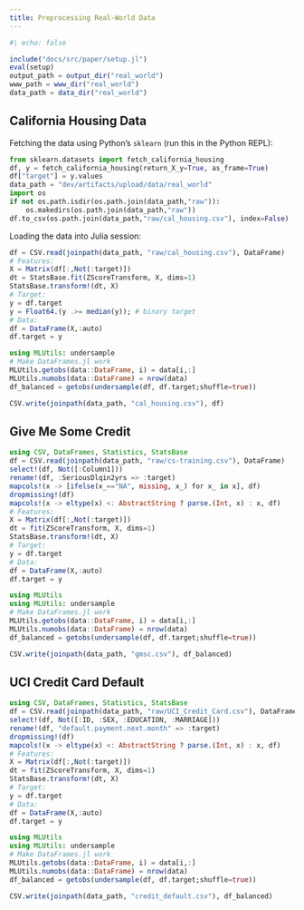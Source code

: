 ```yaml
---
title: Preprocessing Real-World Data
---
```


```julia
#| echo: false

include("docs/src/paper/setup.jl")
eval(setup)
output_path = output_dir("real_world")
www_path = www_dir("real_world")
data_path = data_dir("real_world")
```

## California Housing Data

Fetching the data using Python's `sklearn` (run this in the Python REPL):

```python
from sklearn.datasets import fetch_california_housing
df, y = fetch_california_housing(return_X_y=True, as_frame=True)
df["target"] = y.values
data_path = "dev/artifacts/upload/data/real_world"
import os
if not os.path.isdir(os.path.join(data_path,"raw")):
    os.makedirs(os.path.join(data_path,"raw"))
df.to_csv(os.path.join(data_path,"raw/cal_housing.csv"), index=False)
```

Loading the data into Julia session:

```julia
df = CSV.read(joinpath(data_path, "raw/cal_housing.csv"), DataFrame)
# Features:
X = Matrix(df[:,Not(:target)])
dt = StatsBase.fit(ZScoreTransform, X, dims=1)
StatsBase.transform!(dt, X)
# Target:
y = df.target
y = Float64.(y .>= median(y)); # binary target
# Data:
df = DataFrame(X,:auto)
df.target = y
```

```julia
using MLUtils: undersample
# Make DataFrames.jl work
MLUtils.getobs(data::DataFrame, i) = data[i,:]
MLUtils.numobs(data::DataFrame) = nrow(data)
df_balanced = getobs(undersample(df, df.target;shuffle=true))
```

```julia
CSV.write(joinpath(data_path, "cal_housing.csv"), df)
```


## Give Me Some Credit

```julia
using CSV, DataFrames, Statistics, StatsBase
df = CSV.read(joinpath(data_path, "raw/cs-training.csv"), DataFrame)
select!(df, Not([:Column1]))
rename!(df, :SeriousDlqin2yrs => :target)
mapcols!(x -> [ifelse(x_=="NA", missing, x_) for x_ in x], df)
dropmissing!(df)
mapcols!(x -> eltype(x) <: AbstractString ? parse.(Int, x) : x, df)
# Features:
X = Matrix(df[:,Not(:target)])
dt = fit(ZScoreTransform, X, dims=1)
StatsBase.transform!(dt, X)
# Target:
y = df.target
# Data:
df = DataFrame(X,:auto)
df.target = y
```

```julia
using MLUtils
using MLUtils: undersample
# Make DataFrames.jl work
MLUtils.getobs(data::DataFrame, i) = data[i,:]
MLUtils.numobs(data::DataFrame) = nrow(data)
df_balanced = getobs(undersample(df, df.target;shuffle=true))
```

```julia
CSV.write(joinpath(data_path, "gmsc.csv"), df_balanced)
```

## UCI Credit Card Default

```julia
using CSV, DataFrames, Statistics, StatsBase
df = CSV.read(joinpath(data_path, "raw/UCI_Credit_Card.csv"), DataFrame)
select!(df, Not([:ID, :SEX, :EDUCATION, :MARRIAGE]))
rename!(df, "default.payment.next.month" => :target)
dropmissing!(df)
mapcols!(x -> eltype(x) <: AbstractString ? parse.(Int, x) : x, df)
# Features:
X = Matrix(df[:,Not(:target)])
dt = fit(ZScoreTransform, X, dims=1)
StatsBase.transform!(dt, X)
# Target:
y = df.target
# Data:
df = DataFrame(X,:auto)
df.target = y
```

```julia
using MLUtils
using MLUtils: undersample
# Make DataFrames.jl work
MLUtils.getobs(data::DataFrame, i) = data[i,:]
MLUtils.numobs(data::DataFrame) = nrow(data)
df_balanced = getobs(undersample(df, df.target;shuffle=true))
```

```julia
CSV.write(joinpath(data_path, "credit_default.csv"), df_balanced)
```




